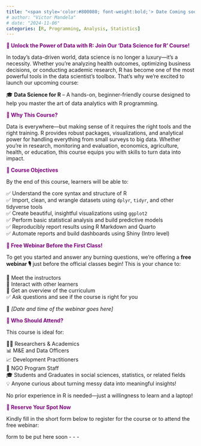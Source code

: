 ```yaml
---
title: "<span style='color:#800080; font-weight:bold;'> Date Coming soon - R for Data Science MasterClass</span>"
# author: "Victor Mandela"
# date: "2024-11-06"
categories: [R, Programming, Analysis, Statistics]
---
```


[🚀 Unlock the Power of Data with R: Join Our 'Data Science for R' Course!]{style="color:#800080; font-weight:bold;"}

In today’s data-driven world, data science is no longer a luxury—it's a necessity. Whether you're analyzing health outcomes, optimizing business decisions, or conducting academic research, R has become one of the most powerful tools in the data scientist’s toolbox. That's why we're excited to launch our upcoming course:

🎓 **Data Science for R** – A hands-on, beginner-friendly course designed to help you master the art of data analytics with R programming.

[📌 Why This Course?]{style="color:#800080; font-weight:bold;"}

Data is everywhere—but making sense of it requires the right tools and the right training. R provides robust packages, visualizations, and analytical power for handling everything from small surveys to big data. Whether you're in research, monitoring and evaluation, economics, agriculture, health, or education, this course equips you with skills to turn data into impact.

[🎯 Course Objectives]{style="color:#800080; font-weight:bold;"}

By the end of this course, learners will be able to:

✅ Understand the core syntax and structure of R\
✅ Import, clean, and wrangle datasets using `dplyr`, `tidyr`, and other tidyverse tools\
✅ Create beautiful, insightful visualizations using `ggplot2`\
✅ Perform basic statistical analysis and build predictive models\
✅ Reproducibly report results using R Markdown and Quarto\
✅ Automate reports and build dashboards using Shiny (Intro level)

[🎁 Free Webinar Before the First Class!]{style="color:#800080; font-weight:bold;"}

To get you started and answer any burning questions, we’re offering a **free webinar 🎙️** just before the official classes begin! This is your chance to:

👋 Meet the instructors\
💬 Interact with other learners\
🎯 Get an overview of the curriculum\
✅ Ask questions and see if the course is right for you

📅 *\[Date and time of the webinar goes here\]*

[👥 Who Should Attend?]{style="color:#800080; font-weight:bold;"}

This course is ideal for:

🧑‍🔬 Researchers & Academics\
📊 M&E and Data Officers\
📈 Development Practitioners\
💼 NGO Program Staff\
🎓 Students and Graduates in social sciences, statistics, or related fields\
💡 Anyone curious about turning messy data into meaningful insights!

No prior experience in R is needed—just a willingness to learn and a laptop!

[📝 Reserve Your Spot Now]{style="color:#800080; font-weight:bold;"}

Kindly fill in the short form below to register for the course or to attend the free webinar:

form to be put here soon - - -
